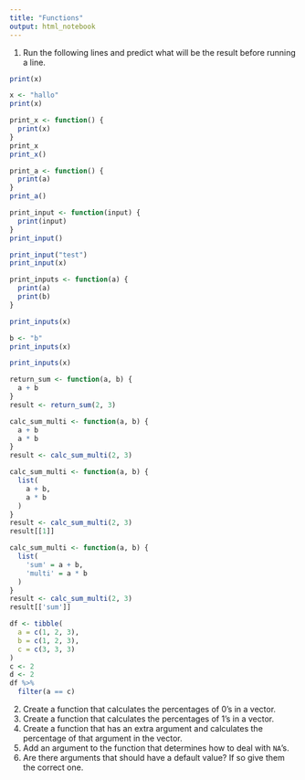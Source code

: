 ```yaml
---
title: "Functions"
output: html_notebook
---
```


1. Run the following lines and predict what will be the result before running a line.

```r
print(x)

x <- "hallo"
print(x)

print_x <- function() {
  print(x)
}
print_x
print_x()

print_a <- function() {
  print(a)
}
print_a()

print_input <- function(input) {
  print(input)
}
print_input()

print_input("test")
print_input(x)

print_inputs <- function(a) {
  print(a)
  print(b)
}

print_inputs(x)

b <- "b"
print_inputs(x)

print_inputs(x)

return_sum <- function(a, b) {
  a + b
}
result <- return_sum(2, 3)

calc_sum_multi <- function(a, b) {
  a + b
  a * b
}
result <- calc_sum_multi(2, 3)

calc_sum_multi <- function(a, b) {
  list(
    a + b,
    a * b  
  )
}
result <- calc_sum_multi(2, 3)
result[[1]]

calc_sum_multi <- function(a, b) {
  list(
    'sum' = a + b,
    'multi' = a * b  
  )
}
result <- calc_sum_multi(2, 3)
result[['sum']]

df <- tibble(
  a = c(1, 2, 3),
  b = c(1, 2, 3),
  c = c(3, 3, 3)
)
c <- 2
d <- 2
df %>%
  filter(a == c)
```

2. Create a function that calculates the percentages of 0's in a vector.
2. Create a function that calculates the percentages of 1's in a vector.
2. Create a function that has an extra argument and calculates the percentage of that argument in the vector.
2. Add an argument to the function that determines how to deal with `NA`'s.
2. Are there arguments that should have a default value? If so give them the correct one.
